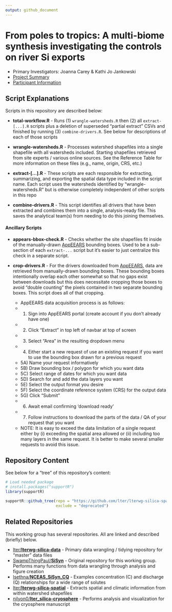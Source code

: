 ```yaml
---
output: github_document
---
```


# From poles to tropics: A multi-biome synthesis investigating the controls on river Si exports

- Primary Investigators: Joanna Carey & Kathi Jo Jankowski
- [Project Summary](https://lternet.edu/working-groups/river-si-exports/)
- [Participant Information](https://www.nceas.ucsb.edu/projects/12816)

## Script Explanations

Scripts in this repository are described below:

- **total-workflow.R** - Runs (1) `wrangle-watersheds.R` then (2) all `extract-[...].R` scripts plus a deletion of superseded "partial extract" CSVs and finished by running (3) `combine-drivers.R`. See below for descriptions of each of those scripts

- **wrangle-watersheds.R** - Processes watershed shapefiles into a single shapefile with all watersheds included. Starting shapefiles retrieved from site experts / various online sources. See the Reference Table for more information on these files (e.g., name, origin, CRS, etc.)

- **extract-[...].R** - These scripts are each responsible for extracting, summarizing, and exporting the spatial data type included in the script name. Each script uses the watersheds identified by "wrangle-watersheds.R" but is otherwise completely independent of other scripts in this repo

- **combine-drivers.R** - This script identifies all drivers that have been extracted and combines them into a single, analysis-ready file. This saves the analytical team(s) from needing to do this joining themselves.

#### Ancillary Scripts

- **appears-bbox-check.R** - Checks whether the site shapefiles fit inside of the manually-drawn [AppEEARS](https://appeears.earthdatacloud.nasa.gov/) bounding boxes. Used to be a sub-section of each `extract-...` script but it's easier to just centralize this check in a separate script.

- **crop-drivers.R** - For the drivers downloaded from [AppEEARS](https://appeears.earthdatacloud.nasa.gov/), data are retrieved from manually-drawn  bounding boxes. These bounding boxes intentionally overlap each other somewhat so that no gaps exist between downloads but this does necessitate cropping those boxes to avoid "double counting" the pixels contained in two separate bounding boxes. This script does all of that cropping.

    - AppEEARS data acquisition process is as follows:
    - 1) Sign into AppEEARS portal (create account if you don't already have one)
    - 2) Click "Extract" in top left of navbar at top of screen
    - 3) Select "Area" in the resulting dropdown menu
    - 4) Either start a new request of use an existing request if you want to use the bounding box drawn for a previous request
    - 5A) Name your request informatively
    - 5B) Draw bounding box / polygon for which you want data
    - 5C) Select range of dates for which you want data
    - 5D) Search for and add the data layers you want
    - 5E) Select the output format you desire
    - 5F) Select the coordinate reference system (CRS) for the output data
    - 5G) Click "Submit"
    - 6) Await email confirming 'download ready'
    - 7) Follow instructions to download the parts of the data / QA of your request that you want
    - NOTE: It is easy to exceed the data limitation of a single request either by (i) exceeding the spatial area allowed or (ii) including too many layers in the same request. It is better to make several smaller requests to avoid this issue.

## Repository Content

See below for a "tree" of this repository's content:

```r
# Load needed package
# install.packages("supportR")
library(supportR)
```

```r
supportR::github_tree(repo = "https://github.com/lter/lterwg-silica-spatial",
                      exclude = "deprecated")
```

## Related Repositories

This working group has several repositories. All are linked and described (briefly) below.

- [lter/**lterwg-silica-data**](https://github.com/lter/lterwg-silica-data) - Primary data wrangling / tidying repository for "master" data files
- [SwampThingPaul/**SiSyn**](https://github.com/SwampThingPaul/SiSyn) - Original repository for this working group. Performs many functions from data wrangling through analysis and figure creation
- [lsethna/**NCEAS_SiSyn_CQ**](https://github.com/lsethna/NCEAS_SiSyn_CQ) - Examples concentration (C) and discharge (Q) relationships for a wide range of solutes
- [lter/**lterwg-silica-spatial**](https://github.com/lter/lterwg-silica-spatial) - Extracts spatial and climatic information from within watershed shapefiles
- [njlyon0/**lter_silica-cryosphere**](https://github.com/njlyon0/lter_silica-cryosphere) - Performs analysis and visualization for the cryosphere manuscript